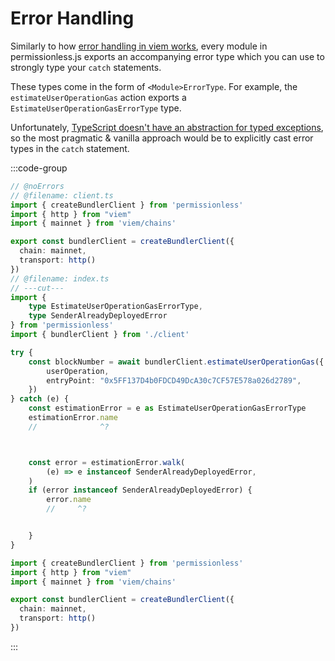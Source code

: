 # Error Handling 

Similarly to how [error handling in viem works](https://viem.sh/docs/error-handling), every module in permissionless.js exports an accompanying error type which you can use to strongly type your `catch` statements.

These types come in the form of `<Module>ErrorType`. For example, the `estimateUserOperationGas` action exports a `EstimateUserOperationGasErrorType` type.

Unfortunately, [TypeScript doesn't have an abstraction for typed exceptions](https://github.com/microsoft/TypeScript/issues/13219), so the most pragmatic & vanilla approach would be to explicitly cast error types in the `catch` statement.

:::code-group

```ts [example.ts] twoslash
// @noErrors
// @filename: client.ts
import { createBundlerClient } from 'permissionless'
import { http } from "viem"
import { mainnet } from 'viem/chains'

export const bundlerClient = createBundlerClient({
  chain: mainnet,
  transport: http()
})
// @filename: index.ts
// ---cut---
import { 
    type EstimateUserOperationGasErrorType, 
    type SenderAlreadyDeployedError 
} from 'permissionless'
import { bundlerClient } from './client'

try {
	const blockNumber = await bundlerClient.estimateUserOperationGas({
		userOperation,
		entryPoint: "0x5FF137D4b0FDCD49DcA30c7CF57E578a026d2789",
	})
} catch (e) {
	const estimationError = e as EstimateUserOperationGasErrorType
	estimationError.name
	//              ^?



	const error = estimationError.walk(
		(e) => e instanceof SenderAlreadyDeployedError,
	)
	if (error instanceof SenderAlreadyDeployedError) {
		error.name
		//     ^?


	}
}
```

```ts [client.ts]
import { createBundlerClient } from 'permissionless'
import { http } from "viem"
import { mainnet } from 'viem/chains'

export const bundlerClient = createBundlerClient({
  chain: mainnet,
  transport: http()
})
```

:::